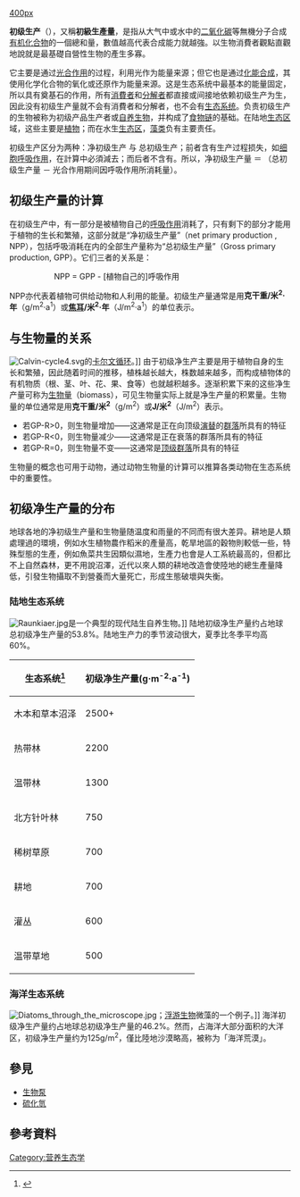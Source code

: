 {{not|第一產業}}
{{Refimprove|time=2013-01-21T09:51:10+00:00 }}
[[image:Seawifs_global_biosphere.jpg|400px]]

'''初级生产'''（{{lang-en|'''primary production'''}}），又稱'''初級生產量'''，是指从大气中或水中的[[二氧化碳|二氧化碳]]等無機分子合成[[有机化合物|有机化合物]]的一個總和量，數值越高代表合成能力就越強。以生物消費者觀點直觀地說就是最基礎自營性生物的產生多寡。

它主要是通过[[光合作用|光合作用]]的过程，利用光作为能量来源；但它也是通过[[化能合成|化能合成]]，其使用化学化合物的氧化或还原作为能量来源。这是生态系统中最基本的能量固定，所以具有奠基石的作用，所有[[消費者_(生物)|消費者]]和[[分解者|分解者]]都直接或间接地依赖初级生产为生，因此没有初级生产量就不会有消費者和分解者，也不会有[[生态系统|生态系统]]。负责初级生产的生物被称为初级产品生产者或[[自养生物|自养生物]]，并构成了[[食物链|食物链]]的基础。在陆地[[生态区|生态区]]域，这些主要是[[植物|植物]]；而在水生[[生态区|生态区]]，[[藻类|藻类]]负有主要责任。

初级生产区分为两种：净初级生产 与 总初级生产；前者含有生产过程损失，如[[呼吸作用|细胞呼吸作用]]，在計算中必須減去；而后者不含有。所以，净初级生产量 ＝ （总初级生产量 － 光合作用期间因呼吸作用所消耗量）。

== 初级生产量的计算 ==
在初级生产中，有一部分是被植物自己的[[呼吸作用|呼吸作用]]消耗了，只有剩下的部分才能用于植物的生长和繁殖，这部分就是“净初级生产量”（net primary production , NPP），包括呼吸消耗在内的全部生产量称为“总初级生产量”（Gross primary production, GPP）。它们三者的关系是：

::NPP = GPP - [植物自己的]呼吸作用

NPP亦代表着植物可供给动物和人利用的能量。初级生产量通常是用'''克干重/米<sup>2</sup>·年'''（g/m<sup>2</sup>·a<sup>1</sup>）或'''[[焦耳|焦耳]]/米<sup>2</sup>·年'''（J/m<sup>2</sup>·a<sup>1</sup>）的单位表示。

== 与生物量的关系 ==
[[Image:Calvin-cycle4.svg|thumb]]的[[卡尔文循环|卡尔文循环]]。]]
由于初级净生产主要是用于植物自身的生长和繁殖，因此随着时间的推移，植株越长越大，株数越来越多，而构成植物体的有机物质（根、茎、叶、花、果、食等）也就越积越多。逐渐积累下来的这些净生产量可称为[[生物量|生物量]]（biomass），可见生物量实际上就是净生产量的积累量。生物量的单位通常是用'''克干重/米<sup>2</sup>'''（g/m<sup>2</sup>）或'''J/米<sup>2</sup>'''（J/m<sup>2</sup>）表示。
*若GP-R>0，则生物量增加——这通常是正在向顶级[[演替|演替]]的[[群落|群落]]所具有的特征
*若GP-R<0，则生物量减少——这通常是正在衰落的群落所具有的特征
*若GP-R=0，则生物量不变——这通常是[[顶级群落|顶级群落]]所具有的特征

生物量的概念也可用于动物，通过动物生物量的计算可以推算各类动物在生态系统中的重要性。

== 初级净生产量的分布 ==
地球各地的净初级生产量和生物量随温度和雨量的不同而有很大差异。耕地是人類處理過的環境，例如水生植物農作稻米的產量高，乾旱地區的穀物則較低一些，特殊型態的生產，例如魚菜共生因類似濕地，生產力也會是人工系統最高的，但都比不上自然森林，更不用說沼澤，近代以來人類的耕地改造會使陸地的總生產量降低，引發生物攝取不到營養而大量死亡，形成生態破壞與失衡。

=== 陆地生态系统 ===
[[Image:Raunkiaer.jpg|thumb]]是一个典型的现代陆生自养生物。]]
陆地初级净生产量约占地球总初级净生产量的53.8%。陆地生产力的季节波动很大，夏季比冬季平均高60%。
{| class="wikitable"
! 生态系统<ref>{{cite book|author=孙儒泳|title=《基础生态学（第二版）》|page=219页|isbn=9787040225167}}</ref> !! 初级净生产量(g·m<sup>-2</sup>·a<sup>-1</sup>) 
|- 
| 木本和草本沼泽 || 2500+
|- 
| 热带林 || 2200
|- 
| 温带林 || 1300
|- 
| 北方针叶林 || 750
|- 
| 稀树草原 || 700
|- 
| 耕地 || 700
|- 
| 灌丛 || 600
|- 
| 温带草地 || 500
|}

=== 海洋生态系统 ===
[[Image:Diatoms_through_the_microscope.jpg|thumb]]；[[浮游生物|浮游生物]]微藻的一个例子。]]
{{See also|海洋生态系统}}
海洋初级净生产量约占地球总初级净生产量的46.2%。然而，占海洋大部分面积的大洋区，初级净生产量约为125g/m<sup>2</sup>，僅比陸地沙漠略高，被称为「海洋荒漠」。

== 參見 ==
* [[生物泵|生物泵]]
* [[硫化氫|硫化氫]]

==參考資料==
{{reflist}}

{{模型化生态系统}}

[[Category:营养生态学|Category:营养生态学]]